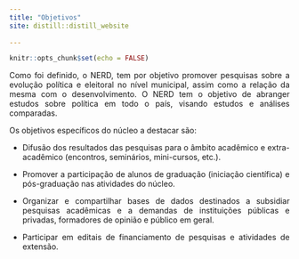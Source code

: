 ```yaml
---
title: "Objetivos"
site: distill::distill_website
  
---
```


```r
knitr::opts_chunk$set(echo = FALSE)
```


<div style="text-align: justify"> 

Como foi definido, o NERD, tem por objetivo promover pesquisas sobre a evolução política e eleitoral no nível municipal, assim como a relação da mesma com o desenvolvimento. O NERD tem o objetivo de abranger estudos sobre política em todo o país, visando estudos e análises comparadas.

Os objetivos específicos do núcleo a destacar são:

- Difusão dos resultados das pesquisas para o âmbito acadêmico e extra-acadêmico (encontros, seminários, mini-cursos, etc.). 

- Promover a participação de alunos de graduação (iniciação científica) e pós-graduação nas atividades do núcleo.

- Organizar e compartilhar bases de dados destinados a subsidiar pesquisas acadêmicas e a demandas de instituições públicas e privadas, formadores de opinião e público em geral.

- Participar em editais de financiamento de pesquisas e atividades de extensão.


